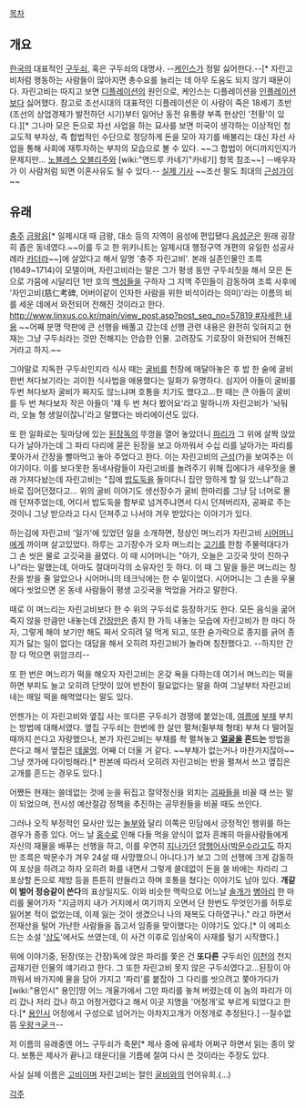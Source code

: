 [[목차]]

== 개요 ==
[[한국]]의 대표적인 [[구두쇠]], 혹은 구두쇠의 대명사.
--[[케인스]]가 정말 싫어한다.--[* 자린고비처럼 행동하는 사람들이 많아지면 총수요를 늘리는 데 아무 도움도 되지 않기 때문이다. 자린고비는 따지고 보면 [[디플레이션]]의 원인으로, 케인스는 디플레이션을 [[인플레이션]]보다 싫어했다. 참고로 조선시대의 대표적인 디플레이션은 이 사람이 죽은 18세기 초반(조선의 상업경제가 발전하던 시기)부터 일어난 동전 유통량 부족 현상인 '전황'이 있다.][* 그나마 모은 돈으로 자선 사업을 하는 묘사를 보면 미국이 생각하는 이상적인 청교도적 부자상, 즉 합법적인 수단으로 정당하게 돈을 모아 자기를 배불리는 대신 자선 사업을 통해 사회에 재투자하는 부자의 모습으로 볼 수 있다. ~~그 합법이 어디까지인지가 문제지만... [[노블레스 오블리주]]와 [wiki:"앤드루 카네기"카네기] 항목 참조~~]
--배우자가 이 사람처럼 되면 이혼사유도 될 수 있다.--
[http://news.naver.com/main/read.nhn?mode=LSD&mid=sec&sid1=102&oid=081&aid=0002264294 실제 기사]
~~조선 팔도 최대의 [[근성가이]]~~

== 유래 ==
[[충주]] [[금왕읍]][* 일제시대 때 금왕, 대소 등의 지역이 음성에 편입됐다.[[음성군]]은 원래 굉장히 좁은 동네였다.~~이를 두고 한 위키니트는 일제시대 행정구역 개편의 유일한 성공사례라 [[카더라]]~~]에 살았다고 해서 일명 '충주 자린고비'. 본래 실존인물인 조륵(1649~1714)이 모델이며, 자린고비라는 말은 그가 평생 동안 구두쇠짓을 해서 모은 돈으로 가뭄에 시달리던 1만 호의 [[백성]]들을 구하자 그 지역 주민들이 감동하여 조륵 사후에 '자인고비(慈仁考碑, 어버이같이 인자한 사람을 위한 비석이라는 의미)'라는 이름의 비를 세운 데에서 와전되어 전해진 것이라고 한다. [[http://www.linxus.co.kr/main/view_post.asp?post_seq_no=57819 #자세한 내용]] ~~어째 분명 막판에 큰 선행을 배풀고 갔는데 선행 관련 내용은 완전히 잊혀지고 현재는 그냥 구두쇠라는 것만 전해지는 안습한 인물. 고려장도 기로장이 와전되어 전해진 거라고 하지.~~

그야말로 지독한 구두쇠인지라 식사 때는 [[굴비]]를 천장에 매달아놓은 후 밥 한 술에 굴비 한번 쳐다보기라는 괴이한 식사법을 애용했다는 일화가 유명하다. 심지어 아들이 굴비를 두번 쳐다보자 굴비가 짜지도 않느냐며 호통을 치기도 했다고…한 때는 큰 아들이 굴비를 두 번 쳐다보자 작은 아들이 '쟤 두 번 쳐다 봤어요'라고 말하니까 자린고비가 '놔둬라, 오늘 형 생일이잖니'라고 말했다는 바리에이션도 있다.

또 한 일화로는 뒷마당에 있는 [[된장]]독의 뚜껑을 열어 놓았더니 [[파리]]가 그 위에 살짝 앉았다가 날아가는데 그 파리 다리에 묻은 된장을 보고 아까워서 수십 리를 날아가는 파리를 쫓아가서 간장을 빨아먹고 놓아 주었다고 한다. 이는 자린고비의 [[근성]](?)을 보여주는 이야기이다. 이를 보다못한 동네사람들이 자린고비를 놀려주기 위해 집에다가 새우젓을 몰래 가져다놨는데 자린고비는 "집에 [[밥도둑]]을 들이다니 집안 망하게 할 일 있느냐"하고 바로 집어던졌다고... 위의 굴비 이야기도 생선장수가 굴비 한마리를 그냥 담 너머로 몰래 던져주었는데, 어디서 밥도둑을 함부로 넘겨주냐면서 다시 던져버리자, 공짜로 주는 것이니 그냥 받으라고 다시 던져주고 나서야 겨우 받았다는 이야기가 있다.

하는김에 자린고비 '일가'에 있었던 일을 소개하면, 정상인 며느리가 자린고비 [[시어머니]]에게 까이며 살고있었다. 하루는 고기장수가 오자 며느리는 [[고기]]를 한참 주물럭대다가 그 손 씻은 물로 고깃국을 끓였다. 이 때 시어머니는 "아가, 오늘은 고깃국 맛이 진하구나"라는 말했는데, 아마도 절대미각의 소유자인 듯 하다. 이 때 그 말을 들은 며느리는 칭찬을 받을 줄 알았으나 시어머니의 테크닉에는 한 수 밑이었다. 시어머니는 그 손을 우물에다 씻었으면 온 동네 사람들이 평생 고깃국을 먹었을 거라고 말한다.

때로 이 며느리는 자린고비보다 한 수 위의 구두쇠로 등장하기도 한다. 모든 음식을 굶어죽지 않을 만큼만 내놓는데 [[간장]]만은 종지 한 가득 내놓는 모습에 자린고비가 한 마디 하자, 그렇게 해야 보기만 해도 짜서 오히려 덜 먹게 되고, 또한 숟가락으로 종지를 긁어 종지가 닳는 일이 없다는 대답을 해서 오히려 자린고비가 놀라며 칭찬했다고. --하지만 간장 다 먹으면 위암크리--

또 한 번은 며느리가 떡을 해오자 자린고비는 온갖 욕을 다하는데 여기서 며느리는 떡을 하면 부피도 늘고 오히려 단맛이 있어 반찬이 필요없다는 말을 하여 그날부터 자린고비네는 매일 떡을 해먹었다는 말도 있다.

언젠가는 이 자린고비와 옆집 사는 또다른 구두쇠가 경쟁에 붙었는데, [[여름]]에 [[부채]] 부치는 방법에 대해서였다. 옆집 구두쇠는 한번에 한 살만 펼쳐(쥘부채 형태) 부쳐 다 떨어질 때까지 쓴다고 자랑했으나, 본가 자린고비는 부채를 촥 펼쳐놓고 '''[[얼굴]]을 흔드는''' 방법을 쓴다고 해서 옆집은 [[데꿀멍]]. 어째 더 더울 거 같다. ~~부채가 없는거나 마찬가지잖아~~그냥 갯가에 다이빙해라.[* 판본에 따라서 오히려 자린고비는 반을 펼쳐서 쓰고 옆집은 고개를 흔드는 경우도 있다.]

어쨌든 현재는 쓸데없는 것에 눈을 뒤집고 절약정신을 외치는 [[괴짜]]들을 비꼴 때 쓰는 말이 되었으며, 전시성 예산절감 정책을 추진하는 공무원들을 비꼴 때도 쓰인다.

그러나 오직 부정적인 묘사만 있는 [[놀부]]와 달리 이쪽은 민담에서 긍정적인 행위를 하는 경우가 종종 있다. 어느 날 [[홍수]]로 인해 다들 먹을 양식이 없자 흔쾌히 마을사람들에게 자신의 재물을 배푸는 선행을 하고, 이를 우연히 [[지나가던]] [[암행어사]]([[박문수]]라고도 하지만 조륵은 박문수가 겨우 24살 때 사망했으니 아니다.)가 보고 그의 선행에 크게 감동하여 포상을 하려고 하자 오히려 화를 내면서 그렇게 쓸데없이 돈을 쓸 바에는 차라리 그 포상할 돈으로 제방 등을 튼튼히 만들라고 하며 호통을 쳤다는 이야기도 남아 있다. '''개같이 벌어 정승같이 쓴다'''의 표상일지도. 이와 비슷한 맥락으로 어느날 [[솔개]]가 [[병아리]] 한 마리를 물어가자 "지금까지 내가 거지에서 여기까지 오면서 단 한번도 무엇인가를 허투로 잃어본 적이 없었는데, 이제 잃는 것이 생겼으니 나의 재복도 다하였구나." 라고 하면서 전재산을 털어 가난한 사람들을 돕고서 임종을 맞이했다는 이야기도 있다.[* 이 에피소드는 소설 '[[상도]]'에서도 쓰였는데, 이 사건 이후로 임상옥이 사재를 털기 시작했다.]

위에 이야기중, 된장(또는 간장)독에 앉은 파리를 쫓은 건 '''또다른''' 구두쇠인 [[이천]]의 천지곱재기란 인물의 얘기라고 한다. 그 또한 자린고비 못지 않은 구두쇠였다고...된장이 아까워서 바가지에 물을 담아 가지고 '파리'를 붙잡아 그 다리를 씻으려고 쫓아가다가 [wiki:"용인시" 용인]땅 어느 개울가에서 그만 파리를 놓쳐 버렸는데 이 놈의 파리가 이리 갔나 저리 갔나 하고 어정거렸다고 해서 이곳 지명을 '어정개'로 부르게 되었다고 한다.[* [[용인시]] 어정에서 구성으로 넘어가는 아차지고개가 어정개로 추정된다.] --질수없뜸 [[우왕ㅋ굳ㅋ]]--

저 이름의 유래중엔 어느 구두쇠가 축문[* 제사 중에 유세차 어쩌구 하면서 읽는 종이 맞다. 보통은 제사가 끝나고 태운다]을 기름에 절여 다시 쓴 것이라는 주장도 있다.

사실 실제 이름은 [[고비]]이며 자린고비는 절인 [[굴비]]와의 언어유희.(…)

[[각주]]
